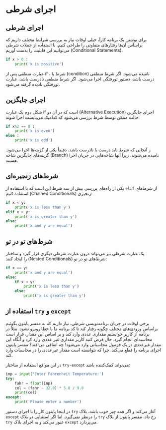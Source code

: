 # اجرای شرطی {#condition-statement}


## اجرای شرطی {#condition-execution}

برای نوشتن یک برنامه کارآ، خیلی اوقات نیاز به بررسی شرایط مختلف داریم که 
براساس آن‌ها رفتارهای متفاوتی را طراحی کنیم.
با استفاده از جملات شرطی 
([Conditional Statements]{dir=ltr}) 
می‌توانیم این قابلیت را بدست آوریم. 

```python
if x > 0 :
    print('x is positive')
```

عبارت منطقی پس از 
if 
، شرط یا 
(condition) 
نامیده می‌شود. 
اگر شرط منطقی درست باشد، دستور تورفتگی اجرا می‌شود. 
اگر شرط منطقی نادرست باشد، عبارت تورفتگی نادیده گرفته می‌شود.


## اجرای جایگزین {#alternative-execution}
 

شکل دوم یک عبارت 
if 
اجرای جایگزین 
([Alternative Execution]{dir=ltr})
است که در آن دو حالت ممکن توسط شرط بررسی می‌شود که کدامیک می‌بایست اجرا شوند:


```python
if x%2 == 0 :
    print('x is even')
else :
    print('x is odd')
```



ز آنجایی که شرط باید درست یا نادرست باشد، دقیقاً یکی از گزینه‌ها اجرا می‌شود.
گزینه‌های جایگزین شاخه 
(Branch) 
نامیده می‌شوند، زیرا آنها شاخه‌هایی در جریان اجرا هستند.


## شرط‌های زنجیره‌ای {#chained-conditionals}


یکی از راه‌های بررسی بیش از سه شرط این است که
با استفاده از 
`elif`
از شرط‌های زنجیری
([Chained Conditionals]{dir=ltr}) 
استفاده کنیم:

```python
if x < y:
    print('x is less than y')
elif x > y:
    print('x is greater than y')
else:
    print('x and y are equal')
```


## شرط‌های تو در تو {#nested-conditionals}

یک عبارت شرطی نیز می‌تواند درون عبارت شرطی دیگری قرار گیرد و ساختار شرط‌های تو در تو
([Nested Conditionals]{dir=ltr}) 
را ایجاد کنند:

```python
if x == y:
    print('x and y are equal')
else:
    if x < y:
        print('x is less than y')
    else:
        print('x is greater than y')
```


## استفاده از `try` و `except` {#try-except-statement}


برخی اوقات در جریان برنامه‌نویسی شرطی، نیاز داریم که به مفسر پایتون بگوئیم 
براساس ورودی‌های مختلف چگونه رفتار کند تا کد برنامه ما با خطا رویرو نشود. 
مثلاً در برنامه از کاربر خواستیم مقداری عددی وارد کند و بر اساس این مقدار، 
قرار است محاسبه‌ای انجام گیرد. 
حال فرض کنید کاربر مقداری غیر عددی وارد کرد و آنگاه این مقدار غیرعددی در یک 
فرمول محاسباتی وارد می‌شود! چه اتفاقی می‌افتد؟ 
مفسر پایتون اجرای برنامه را قطع می‌کند، چرا که نتوانسته است مقدار غیرعددی را 
در محاسبات وارد کند.

در این مواقع استفاده از ساختار 
`try-except` 
می‌تواند کمک‌کننده باشد:


```python
inp = input('Enter Fahrenheit Temperature:')
try:
    fahr = float(inp)
    cel = (fahr - 32.0) * 5.0 / 9.0
    print(cel)
except:
    print('Please enter a number')
```

در اینجا پایتون کار را با اجرای دستور 
`try` 
آغاز می‌کند و اگر همه چیز خوب باشد، بلاک 
`except` 
را درنظر نمی‌گیرد. اما اگر استثنایی در بلاک 
`try` 
رخ داد، مفسر پایتون از بلاک 
`try` 
عبور می‌کند و به اجرای بلاک 
`except` 
می‌پردازد. 